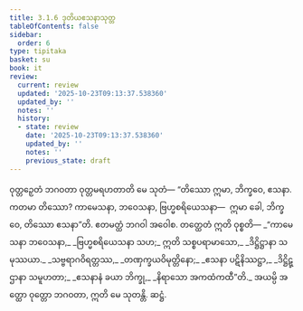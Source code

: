 ```yaml
---
title: 3.1.6 ဒုတိယဧသနာသုတ္တ
tableOfContents: false
sidebar:
  order: 6
type: tipitaka
basket: su
book: it
review:
  current: review
  updated: '2025-10-23T09:13:37.538360'
  updated_by: ''
  notes: ''
  history:
  - state: review
    date: '2025-10-23T09:13:37.538360'
    updated_by: ''
    notes: ''
    previous_state: draft
---
```



<ReviewStatus review={frontmatter.review} showDetails={true} />

<HypothesisAnnotation frontmatter={frontmatter} />

<DynamicBreadcrumb />

<Division number="55" book="it" e="ch" v="18" p="228">

<Paragraph number="356" book="it">
ဝုတ္တဉှေတံ ဘဂဝတာ ဝုတ္တမရဟတာတိ မေ သုတံ—
</Paragraph>

<Paragraph number="357" book="it">
“တိဿော ဣမာ, ဘိက္ခဝေ, ဧသနာ. ကတမာ တိဿော? ကာမေသနာ, ဘဝေသနာ, ဗြဟ္မစရိယေသနာ—  ဣမာ ခေါ, ဘိက္ခဝေ, တိဿော ဧသနာ”တိ. ဧတမတ္ထံ ဘဂဝါ အဝေါစ. တတ္ထေတံ ဣတိ ဝုစ္စတိ—
</Paragraph>

<Paragraph number="358" type="verses" book="it">
_“ကာမေသနာ ဘဝေသနာ,_  
_ဗြဟ္မစရိယေသနာ သဟ;_  
ဣတိ သစ္စပရာမာသော,_  
_ဒိဋ္ဌိဋ္ဌာနာ သမုဿယာ._  

</Paragraph>

<Paragraph number="359" type="verses" book="it">
_သဗ္ဗရာဂဝိရတ္တဿ,_  
_တဏှက္ခယဝိမုတ္တိနော;_  
_ဧသနာ ပဋိနိဿဋ္ဌာ,_  
_ဒိဋ္ဌိဋ္ဌာနာ သမူဟတာ;_  
_ဧသနာနံ ခယာ ဘိက္ခု,_  
_နိရာသော အကထံကထီ”တိ._  

</Paragraph>

<Paragraph number="360" book="it">
အယမ္ပိ အတ္ထော ဝုတ္တော ဘဂဝတာ, ဣတိ မေ သုတန္တိ.

</Paragraph>
</Division>

<Paragraph number="361" type="center" book="it">
ဆဋ္ဌံ.
</Paragraph>